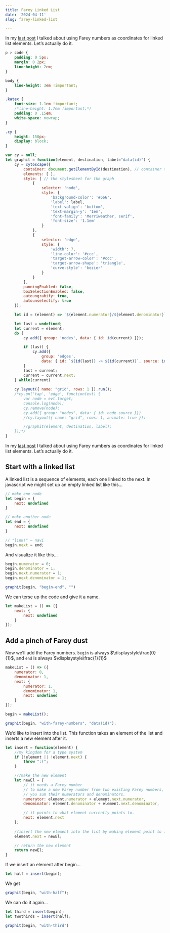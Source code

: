 ```yaml
---
title: Farey Linked List
date: '2024-04-11'
slug: farey-linked-list

---
```


In my [last post](/blog/2024/04/10/farey-numbers-and-linked-lists) I talked about using Farey numbers as coordinates for linked list elements. Let's actually do it.

<!--more-->
 
<script src=" https://cdn.jsdelivr.net/npm/cytoscape@3.28.1/dist/cytoscape.min.js "></script>

```css
p > code {
    padding: 0 5px;
    margin: 0 2px;
    line-height: 2em;
}

body {
    line-height: 3em !important;
}

.katex {
    font-size: 1.1em !important;
    /*line-height: 1.7em !important;*/
    padding: 0 .15em;
    white-space: nowrap;
}

.cy {
    height: 150px;
    display: block;
}
```

```js
var cy = null;
let graphit = function(element, destination, label="data(id)") {
    cy = cytoscape({
        container: document.getElementById(destination), // container to render in
        elements: [ ],
        style: [ // the stylesheet for the graph
            {
                selector: 'node',
                style: {
                    'background-color': '#666',
                    'label': label,
                    'text-valign': 'bottom',
                    'text-margin-y': '1em',
                    'font-family': 'Merriweather, serif',
                    'font-size': '1.1em'
                }
            },
            {
                selector: 'edge',
                style: {
                    'width': 7,
                    'line-color': '#ccc',
                    'target-arrow-color': '#ccc',
                    'target-arrow-shape': 'triangle',
                    'curve-style': 'bezier'
                }
            }
        ],
        panningEnabled: false,
        boxSelectionEnabled: false,
        autoungrabify: true,
        autounselectify: true
    });

    let id = (element) => `${element.numerator}/${element.denominator}`;

    let last = undefined;
    let current = element;
    do {
        cy.add({ group: 'nodes', data: { id: id(current) }});

        if (last) {
            cy.add({
                group: 'edges', 
                data: { id: `${id(last)} -> ${id(current)}`, source: id(last), target: id(current) }})
        }
        last = current;
        current = current.next;
    } while(current)
    
    cy.layout({ name: "grid", rows: 1 }).run();
    /*cy.on('tap', 'edge', function(evt) {
        var node = evt.target;
        console.log(node);
        cy.remove(node);
        cy.add({ group: "nodes", data: { id: node.source }})
        //cy.layout({ name: "grid", rows: 1, animate: true });

        //graphit(element, destination, label);
    });*/
}
```

In my [last post](/blog/2024/04/10/farey-numbers-and-linked-lists) I talked about using Farey numbers as coordinates for linked list elements. Let's actually do it.

## Start with a linked list

A linked list is a sequence of elements, each one linked to the next. In javascript we might set up an empty linked list like this...

```js
// make one node
let begin = {
    next: undefined
}

// make another node
let end = {
    next: undefined
}

// "link!" – navi
begin.next = end;
```

And visualize it like this...

<div id="begin-end" class="cy"></div>

```js
begin.numerator = 0;
begin.denominator = 1;
begin.next.numerator = 1;
begin.next.denominator = 1;

graphit(begin, "begin-end", "")
```

We can terse up the code and give it a name.

```js
let makeList = () => ({
    next: {
        next: undefined
    }
});
```

## Add a pinch of Farey dust

Now we'll add the Farey numbers. `begin` is always $\displaystyle\frac{0}{1}$, and `end` is always $\displaystyle\frac{1}{1}$

```js
makeList = () => ({
    numerator: 0,
    denominator: 1,
    next: {
        numerator: 1,
        denominator: 1,
        next: undefined
    }
});

begin = makeList();
```

<div id="with-farey-numbers" class="cy"></div>

```js
graphit(begin, "with-farey-numbers", "data(id)");
```

We'd like to insert into the list. This function takes an element of the list and inserts a new element after it.

```js
let insert = function(element) {
    //my kingdom for a type system
    if (!element || !element.next) {
        throw ":(";
    }

    ///make the new element
    let newEl = {
        // it needs a Farey number
        // to make a new Farey number from two existing Farey numbers, 
        // you sum their numerators and denominators.
        numerator: element.numerator + element.next.numerator,
        denominator: element.denominator + element.next.denominator,

        // it points to what element currently points to.
        next: element.next
    };
    
    //insert the new element into the list by making element point to it.
    element.next = newEl;

    // return the new element
    return newEl;
}
```

If we insert an element after begin...

```js
let half = insert(begin);
```

We get

<div id="with-half" class="cy"></div>

```js
graphit(begin, "with-half");
```

We can do it again...

```js
let third = insert(begin);
let twothirds = insert(half);
```

<div id="with-third" class="cy"></div>

```js
graphit(begin, "with-third")
```